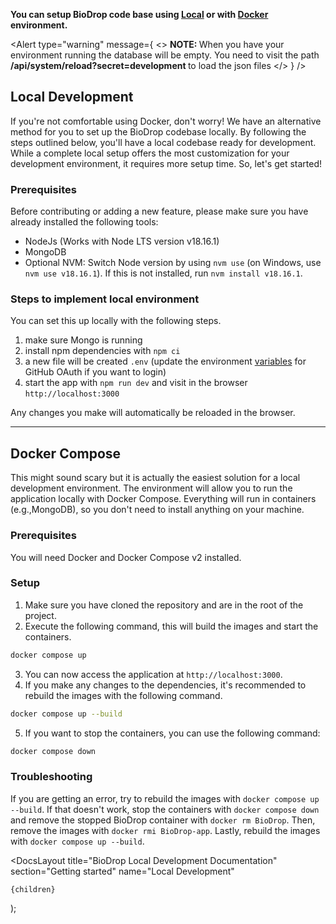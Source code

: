 
**You can setup BioDrop code base using [Local](#local-development) or with [Docker](#docker-compose) environment.**

<Alert
  type="warning"
  message={
    <>
      <strong>NOTE: </strong>
      When you have your environment running the database will be empty. You need
      to visit the path <strong>
        /api/system/reload?secret=development
      </strong> to load the json files
    </>
  }
/>

## Local Development

If you're not comfortable using Docker, don't worry! We have an alternative method for you to set up the BioDrop codebase locally.
By following the steps outlined below, you'll have a local codebase ready for development.
While a complete local setup offers the most customization for your development environment, it requires more setup time.
So, let's get started!

### Prerequisites

Before contributing or adding a new feature, please make sure you have already installed the following tools:

- <Link href="https://nodejs.org/en/download/">NodeJs</Link> (Works with Node LTS
  version v18.16.1)
- <Link href="https://www.mongodb.com/home">MongoDB</Link>
- Optional <Link href="https://github.com/nvm-sh/nvm">NVM</Link>: Switch Node version by using `nvm use` (on Windows, use `nvm use v18.16.1`). If this is not installed, run `nvm install v18.16.1`.

### Steps to implement local environment

You can set this up locally with the following steps.

1. make sure Mongo is running
1. install npm dependencies with `npm ci`
1. a new file will be created `.env` (update the environment [variables](/docs/environments/environment-variables) for GitHub OAuth if you want to login)
1. start the app with `npm run dev` and visit in the browser `http://localhost:3000`

Any changes you make will automatically be reloaded in the browser.

---

## Docker Compose

This might sound scary but it is actually the easiest solution for a local development environment.
The environment will allow you to run the application locally with Docker Compose. Everything will run in containers (e.g.,MongoDB), so you don't need to install anything on your machine.

### Prerequisites

You will need <Link href="https://docs.docker.com/compose/">Docker and Docker Compose v2</Link> installed.

### Setup

1. Make sure you have cloned the repository and are in the root of the project.
2. Execute the following command, this will build the images and start the containers.

```bash
docker compose up
```

3. You can now access the application at `http://localhost:3000`.
4. If you make any changes to the dependencies, it's recommended to rebuild the images with the following command.

```bash
docker compose up --build
```

5. If you want to stop the containers, you can use the following command:

```bash
docker compose down
```

### Troubleshooting

If you are getting an error, try to rebuild the images with `docker compose up --build`. If that doesn't work, stop the containers with `docker compose down` and remove the stopped BioDrop container with `docker rm BioDrop`. Then, remove the images with `docker rmi BioDrop-app`. Lastly, rebuild the images with `docker compose up --build`.

  <DocsLayout
    title="BioDrop Local Development Documentation"
    section="Getting started"
    name="Local Development"
  >
    {children}
  </DocsLayout>
);
